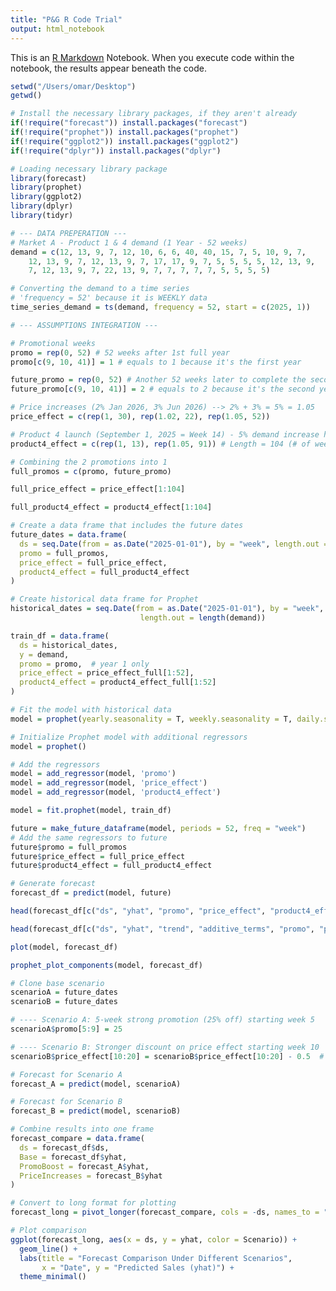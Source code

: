 ```yaml
---
title: "P&G R Code Trial"
output: html_notebook
---
```


This is an [R Markdown](http://rmarkdown.rstudio.com) Notebook. When you execute code within the notebook, the results appear beneath the code. 


```r
setwd("/Users/omar/Desktop")
getwd()
```


```r
# Install the necessary library packages, if they aren't already
if(!require("forecast")) install.packages("forecast")
if(!require("prophet")) install.packages("prophet")
if(!require("ggplot2")) install.packages("ggplot2")
if(!require("dplyr")) install.packages("dplyr")
```



```r
# Loading necessary library package
library(forecast)
library(prophet)
library(ggplot2)
library(dplyr)
library(tidyr)
```



```r
# --- DATA PREPERATION ---
# Market A - Product 1 & 4 demand (1 Year - 52 weeks)
demand = c(12, 13, 9, 7, 12, 10, 6, 6, 40, 40, 15, 7, 5, 10, 9, 7,
    12, 13, 9, 7, 12, 13, 9, 7, 17, 17, 9, 7, 5, 5, 5, 5, 12, 13, 9, 
    7, 12, 13, 9, 7, 22, 13, 9, 7, 7, 7, 7, 7, 5, 5, 5, 5)

# Converting the demand to a time series
# 'frequency = 52' because it is WEEKLY data
time_series_demand = ts(demand, frequency = 52, start = c(2025, 1))
```



```r
# --- ASSUMPTIONS INTEGRATION ---

# Promotional weeks
promo = rep(0, 52) # 52 weeks after 1st full year
promo[c(9, 10, 41)] = 1 # equals to 1 because it's the first year

future_promo = rep(0, 52) # Another 52 weeks later to complete the second year
future_promo[c(9, 10, 41)] = 2 # equals to 2 because it's the second year

# Price increases (2% Jan 2026, 3% Jun 2026) --> 2% + 3% = 5% = 1.05
price_effect = c(rep(1, 30), rep(1.02, 22), rep(1.05, 52))

# Product 4 launch (September 1, 2025 = Week 14) - 5% demand increase hence the 1.05
product4_effect = c(rep(1, 13), rep(1.05, 91)) # Length = 104 (# of weeks in 2 years)

# Combining the 2 promotions into 1
full_promos = c(promo, future_promo)

full_price_effect = price_effect[1:104]

full_product4_effect = product4_effect[1:104]
```



```r
# Create a data frame that includes the future dates
future_dates = data.frame(
  ds = seq.Date(from = as.Date("2025-01-01"), by = "week", length.out = 104),
  promo = full_promos, 
  price_effect = full_price_effect,
  product4_effect = full_product4_effect
)
```



```r
# Create historical data frame for Prophet
historical_dates = seq.Date(from = as.Date("2025-01-01"), by = "week", 
                             length.out = length(demand))

train_df = data.frame(
  ds = historical_dates,
  y = demand,
  promo = promo,  # year 1 only
  price_effect = price_effect_full[1:52],
  product4_effect = product4_effect_full[1:52]
)
```



```r
# Fit the model with historical data
model = prophet(yearly.seasonality = T, weekly.seasonality = T, daily.seasonality = F)
```


```r
# Initialize Prophet model with additional regressors
model = prophet()

# Add the regressors
model = add_regressor(model, 'promo')
model = add_regressor(model, 'price_effect')
model = add_regressor(model, 'product4_effect')
```



```r
model = fit.prophet(model, train_df)
```


```r
future = make_future_dataframe(model, periods = 52, freq = "week")
# Add the same regressors to future
future$promo = full_promos
future$price_effect = full_price_effect
future$product4_effect = full_product4_effect

# Generate forecast
forecast_df = predict(model, future)
```



```r
head(forecast_df[c("ds", "yhat", "promo", "price_effect", "product4_effect")], 10)
```



```r
head(forecast_df[c("ds", "yhat", "trend", "additive_terms", "promo", "price_effect", "product4_effect")])
```




```r
plot(model, forecast_df)
```



```r
prophet_plot_components(model, forecast_df)
```



```r
# Clone base scenario
scenarioA = future_dates
scenarioB = future_dates

# ---- Scenario A: 5-week strong promotion (25% off) starting week 5
scenarioA$promo[5:9] = 25

# ---- Scenario B: Stronger discount on price effect starting week 10
scenarioB$price_effect[10:20] = scenarioB$price_effect[10:20] - 0.5  # e.g., make price effect more negative
```


```r
# Forecast for Scenario A
forecast_A = predict(model, scenarioA)
```


```r
# Forecast for Scenario B
forecast_B = predict(model, scenarioB)
```


```r
# Combine results into one frame
forecast_compare = data.frame(
  ds = forecast_df$ds,
  Base = forecast_df$yhat,
  PromoBoost = forecast_A$yhat,
  PriceIncreases = forecast_B$yhat
)

# Convert to long format for plotting
forecast_long = pivot_longer(forecast_compare, cols = -ds, names_to = "Scenario", values_to = "yhat")

# Plot comparison
ggplot(forecast_long, aes(x = ds, y = yhat, color = Scenario)) +
  geom_line() +
  labs(title = "Forecast Comparison Under Different Scenarios",
       x = "Date", y = "Predicted Sales (yhat)") +
  theme_minimal()
```





